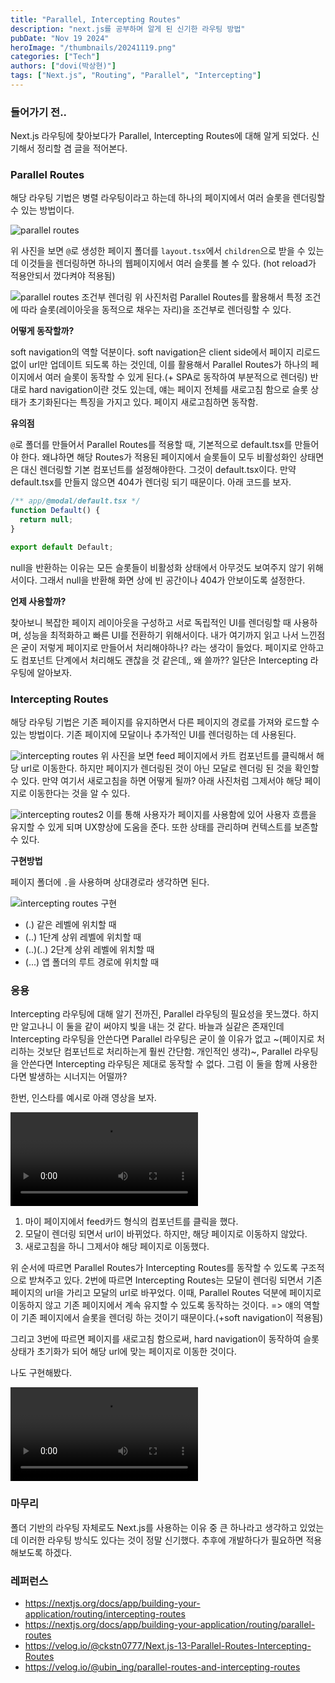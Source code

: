 ```yaml
---
title: "Parallel, Intercepting Routes"
description: "next.js를 공부하며 알게 된 신기한 라우팅 방법"
pubDate: "Nov 19 2024"
heroImage: "/thumbnails/20241119.png"
categories: ["Tech"]
authors: ["dovi(박상현)"]
tags: ["Next.js", "Routing", "Parallel", "Intercepting"]
---
```


### 들어가기 전..

Next.js 라우팅에 찾아보다가 Parallel, Intercepting Routes에 대해 알게 되었다. 신기해서 정리할 겸 글을 적어본다.

### Parallel Routes

해당 라우팅 기법은 병렬 라우팅이라고 하는데 하나의 페이지에서 여러 슬롯을 렌더링할 수 있는 방법이다.

![parallel routes](https://nextjs.org/_next/image?url=%2Fdocs%2Flight%2Fparallel-routes.png&w=3840&q=75&dpl=dpl_DdK6X5PKmsELjogUMHd7hnJgxLeZ)

위 사진을 보면 `@`로 생성한 페이지 폴더를 `layout.tsx`에서 `children`으로 받을 수 있는데 이것들을 렌더링하면 하나의 웹페이지에서 여러 슬롯를 볼 수 있다. (hot reload가 적용안되서 껐다켜야 적용됨)

![parallel routes 조건부 렌더링](https://nextjs.org/_next/image?url=%2Fdocs%2Flight%2Fconditional-routes-ui.png&w=3840&q=75&dpl=dpl_DdK6X5PKmsELjogUMHd7hnJgxLeZ)
위 사진처럼 Parallel Routes를 활용해서 특정 조건에 따라 슬롯(레이아웃을 동적으로 채우는 자리)을 조건부로 렌더링할 수 있다.

**어떻게 동작할까?**

soft navigation의 역할 덕분이다. soft navigation은 client side에서 페이지 리로드없이 url만 업데이트 되도록 하는 것인데, 이를 활용해서 Parallel Routes가 하나의 페이지에서 여러 슬롯이 동작할 수 있게 된다.(+ SPA로 동작하여 부분적으로 렌더링)
반대로 hard navigation이란 것도 있는데, 얘는 페이지 전체를 새로고침 함으로 슬롯 상태가 초기화된다는 특징을 가지고 있다. 페이지 새로고침하면 동작함.

**유의점**

`@`로 폴더를 만들어서 Parallel Routes를 적용할 때, 기본적으로 default.tsx를 만들어야 한다.
왜냐하면 해당 Routes가 적용된 페이지에서 슬롯들이 모두 비활성화인 상태면은 대신 렌더링할 기본 컴포넌트를 설정해야한다. 그것이 default.tsx이다.
만약 default.tsx를 만들지 않으면 404가 렌더링 되기 때문이다. 아래 코드를 보자.

```jsx
/** app/@modal/default.tsx */
function Default() {
  return null;
}

export default Default;
```

null을 반환하는 이유는 모든 슬롯들이 비활성화 상태에서 아무것도 보여주지 않기 위해서이다.
그래서 null을 반환해 화면 상에 빈 공간이나 404가 안보이도록 설정한다.

**언제 사용할까?**

찾아보니 복잡한 페이지 레이아웃을 구성하고 서로 독립적인 UI를 렌더링할 때 사용하며, 성능을 최적화하고 빠른 UI를 전환하기 위해서이다.
내가 여기까지 읽고 나서 느낀점은 굳이 저렇게 페이지로 만들어서 처리해야하나? 라는 생각이 들었다.
페이지로 안하고도 컴포넌트 단계에서 처리해도 괜찮을 것 같은데,, 왜 쓸까?? 일단은 Intercepting 라우팅에 알아보자.

### Intercepting Routes

해당 라우팅 기법은 기존 페이지를 유지하면서 다른 페이지의 경로를 가져와 로드할 수 있는 방법이다. 기존 페이지에 모달이나 추가적인 UI를 렌더링하는 데 사용된다.

![intercepting routes](https://nextjs.org/_next/image?url=%2Fdocs%2Flight%2Fintercepting-routes-soft-navigate.png&w=3840&q=75&dpl=dpl_AtLZtD94jxz6YUgex5dMkLUq1gZn)
위 사진을 보면 feed 페이지에서 카트 컴포넌트를 클릭해서 해당 url로 이동한다. 하지만 페이지가 렌더링된 것이 아닌 모달로 렌더링 된 것을 확인할 수 있다. 만약 여기서 새로고침을 하면 어떻게 될까?
아래 사진처럼 그제서야 해당 페이지로 이동한다는 것을 알 수 있다.

![intercepting routes2](https://nextjs.org/_next/image?url=%2Fdocs%2Flight%2Fintercepting-routes-hard-navigate.png&w=3840&q=75&dpl=dpl_AtLZtD94jxz6YUgex5dMkLUq1gZn)
이를 통해 사용자가 페이지를 사용함에 있어 사용자 흐름을 유지할 수 있게 되며 UX향상에 도움을 준다. 또한 상태를 관리하며 컨텍스트를 보존할 수 있다.

**구현방법**

페이지 폴더에 `.`을 사용하며 상대경로라 생각하면 된다.

![intercepting routes 구현](https://nextjs.org/_next/image?url=%2Fdocs%2Flight%2Fintercepted-routes-files.png&w=3840&q=75&dpl=dpl_AtLZtD94jxz6YUgex5dMkLUq1gZn)

- (.) 같은 레벨에 위치할 때
- (..) 1단계 상위 레벨에 위치할 때
- (..)(..) 2단계 상위 레벨에 위치할 때
- (...) 앱 폴더의 루트 경로에 위치할 때

### 응용

Intercepting 라우팅에 대해 알기 전까진, Parallel 라우팅의 필요성을 못느꼈다. 하지만 알고나니 이 둘을 같이 써야지 빛을 내는 것 같다.
바늘과 실같은 존재인데 Intercepting 라우팅을 안쓴다면 Parallel 라우팅은 굳이 쓸 이유가 없고 ~(페이지로 처리하는 것보단 컴포넌트로 처리하는게 훨씬 간단함. 개인적인 생각)~, Parallel 라우팅을 안쓴다면 Intercepting 라우팅은 제대로 동작할 수 없다.
그럼 이 둘을 함께 사용한다면 발생하는 시너지는 어떨까?

한번, 인스타를 예시로 아래 영상을 보자.

<video controls>
  <source src="/video/20241119/1.mp4" type="video/mp4" />
</video>

1. 마이 페이지에서 feed카드 형식의 컴포넌트를 클릭을 했다.
2. 모달이 렌더링 되면서 url이 바뀌었다. 하지만, 해당 페이지로 이동하지 않았다.
3. 새로고침을 하니 그제서야 해당 페이지로 이동했다.

위 순서에 따르면 Parallel Routes가 Intercepting Routes를 동작할 수 있도록 구조적으로 받쳐주고 있다.
2번에 따르면 Intercepting Routes는 모달이 렌더링 되면서 기존 페이지의 url을 가리고 모달의 url로 바꾸었다.
이때, Parallel Routes 덕분에 페이지로 이동하지 않고 기존 페이지에서 계속 유지할 수 있도록 동작하는 것이다. => 얘의 역할이 기존 페이지에서 슬롯을 렌더링 하는 것이기 때문이다.(+soft navigation이 적용됨)

그리고 3번에 따르면 페이지를 새로고침 함으로써, hard navigation이 동작하여 슬롯 상태가 초기화가 되어 해당 url에 맞는 페이지로 이동한 것이다.

나도 구현해봤다.

<video controls>
  <source src="/video/20241119/2.mp4" type="video/mp4" />
</video>

### 마무리

폴더 기반의 라우팅 자체로도 Next.js를 사용하는 이유 중 큰 하나라고 생각하고 있었는데 이러한 라우팅 방식도 있다는 것이 정말 신기했다.
추후에 개발하다가 필요하면 적용해보도록 하겠다.

### 레퍼런스

- https://nextjs.org/docs/app/building-your-application/routing/intercepting-routes
- https://nextjs.org/docs/app/building-your-application/routing/parallel-routes
- https://velog.io/@ckstn0777/Next.js-13-Parallel-Routes-Intercepting-Routes
- https://velog.io/@ubin_ing/parallel-routes-and-intercepting-routes
